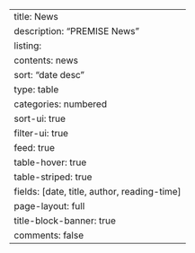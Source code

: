 ---
title: News
description: "PREMISE News"
listing:
  contents: news
  sort: "date desc"
  type: table
  categories: numbered
  sort-ui: true
  filter-ui: true
  feed: true
  table-hover: true
  table-striped: true
  fields: [date, title, author, reading-time]
page-layout: full
title-block-banner: true
comments: false
---
